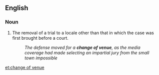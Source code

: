 {{also|change-of-venue}}
==English==

===Noun===
{{en-noun|changes of venue}}

# {{lb|en|legal}} The removal of a trial to a locale other than that in which the case was first brought before a court.
#: ''The defense moved for a '''change of venue''', as the media coverage had made selecting an impartial jury from the small town impossible''

[[et:change of venue]]